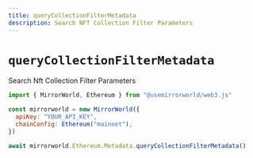```yaml
---
title: queryCollectionFilterMetadata
description: Search NFT Collection Filter Parameters
---
```


# `queryCollectionFilterMetadata`

Search Nft Collection Filter Parameters

```js
import { MirrorWorld, Ethereum } from "@usemirrorworld/web3.js"

const mirrorworld = new MirrorWorld({
  apiKey: "YOUR_API_KEY",
  chainConfig: Ethereum("mainnet"),
})

await mirrorworld.Ethereum.Metadata.queryCollectionFilterMetadata()
```